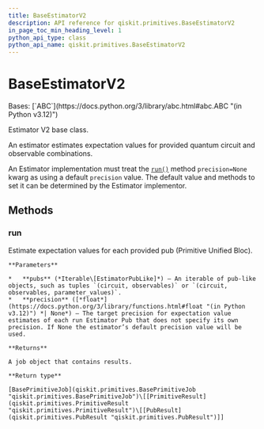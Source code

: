```yaml
---
title: BaseEstimatorV2
description: API reference for qiskit.primitives.BaseEstimatorV2
in_page_toc_min_heading_level: 1
python_api_type: class
python_api_name: qiskit.primitives.BaseEstimatorV2
---
```


# BaseEstimatorV2

<Class id="qiskit.primitives.BaseEstimatorV2" github="https://github.com/qiskit/qiskit/tree/main/qiskit/primitives/base/base_estimator.py" signature="qiskit.primitives.BaseEstimatorV2">
  Bases: [`ABC`](https://docs.python.org/3/library/abc.html#abc.ABC "(in Python v3.12)")

  Estimator V2 base class.

  An estimator estimates expectation values for provided quantum circuit and observable combinations.

  An Estimator implementation must treat the [`run()`](#qiskit.primitives.BaseEstimatorV2.run "qiskit.primitives.BaseEstimatorV2.run") method `precision=None` kwarg as using a default `precision` value. The default value and methods to set it can be determined by the Estimator implementor.

  ## Methods

  ### run

  <Function id="qiskit.primitives.BaseEstimatorV2.run" name="run" signature="abstract run(pubs, *, precision=None)">
    Estimate expectation values for each provided pub (Primitive Unified Bloc).

    **Parameters**

    *   **pubs** (*Iterable\[EstimatorPubLike]*) – An iterable of pub-like objects, such as tuples `(circuit, observables)` or `(circuit, observables, parameter_values)`.
    *   **precision** ([*float*](https://docs.python.org/3/library/functions.html#float "(in Python v3.12)") *| None*) – The target precision for expectation value estimates of each run Estimator Pub that does not specify its own precision. If None the estimator’s default precision value will be used.

    **Returns**

    A job object that contains results.

    **Return type**

    [BasePrimitiveJob](qiskit.primitives.BasePrimitiveJob "qiskit.primitives.BasePrimitiveJob")\[[PrimitiveResult](qiskit.primitives.PrimitiveResult "qiskit.primitives.PrimitiveResult")\[[PubResult](qiskit.primitives.PubResult "qiskit.primitives.PubResult")]]
  </Function>
</Class>

